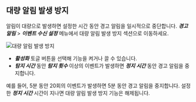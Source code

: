 ## 대량 알림 발생 방지

알림이 대량으로 발생하면 설정한 시간 동안 경고 알림을 일시적으로 중단합니다.  ***경고 알림*** > ***이벤트 수신 설정*** 메뉴에서 대량 알림 발생 방지 섹션으로 이동하세요.

![대량 알림 발생 방지](/img/set-event-huge-message.png)

* ***활성화*** 토글 버튼을 선택해 기능을 켜거나 끌 수 있습니다.
* ***탐지 시간*** 동안 ***탐지 횟수*** 이상의 이벤트가 발생하면 ***정지 시간*** 동안 경고 알림을 중지합니다.

예를 들어, 5분 동안 20회의 이벤트가 발생하면 5분 동안 경고 알림을 중지합니다. 설정한 ***정지 시간*** 시간이 지나면 대량 알림 발생 방지 기능은 해제됩니다.